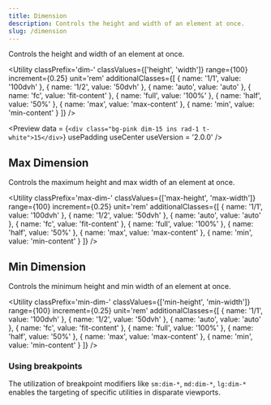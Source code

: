 ```yaml
---
title: Dimension
description: Controls the height and width of an element at once.
slug: /dimension
---
```



Controls the height and width of an element at once.

<Utility 
  classPrefix='dim-' 
  classValues={['height', 'width']} 
  range={100} 
  increment={0.25} 
  unit='rem' 
  additionalClasses={[
    { name: '1/1', value: '100dvh' },
    { name: '1/2', value: '50dvh' },
    { name: 'auto', value: 'auto' },
    { name: 'fc', value: 'fit-content' },
    { name: 'full', value: '100%' },
    { name: 'half', value: '50%' },
    { name: 'max', value: 'max-content' },
    { name: 'min', value: 'min-content' }
  ]} 
/>

<Preview
  data = {`<div class="bg-pink dim-15 ins rad-1 t-white">15</div>`}
  usePadding
  useCenter
  useVersion = '2.0.0'
/>

## Max Dimension

Controls the maximum height and max width of an element at once.

<Utility 
  classPrefix='max-dim-' 
  classValues={['max-height', 'max-width']} 
  range={100} 
  increment={0.25} 
  unit='rem' 
  additionalClasses={[
    { name: '1/1', value: '100dvh' },
    { name: '1/2', value: '50dvh' },
    { name: 'auto', value: 'auto' },
    { name: 'fc', value: 'fit-content' },
    { name: 'full', value: '100%' },
    { name: 'half', value: '50%' },
    { name: 'max', value: 'max-content' },
    { name: 'min', value: 'min-content' }
  ]} 
/>

## Min Dimension

Controls the minimum height and min width of an element at once.

<Utility 
  classPrefix='min-dim-' 
  classValues={['min-height', 'min-width']} 
  range={100} 
  increment={0.25} 
  unit='rem' 
  additionalClasses={[
    { name: '1/1', value: '100dvh' },
    { name: '1/2', value: '50dvh' },
    { name: 'auto', value: 'auto' },
    { name: 'fc', value: 'fit-content' },
    { name: 'full', value: '100%' },
    { name: 'half', value: '50%' },
    { name: 'max', value: 'max-content' },
    { name: 'min', value: 'min-content' }
  ]} 
/>

### Using breakpoints

The utilization of breakpoint modifiers like `sm:dim-*`, `md:dim-*`, `lg:dim-*` enables the targeting of specific utilities in disparate viewports.